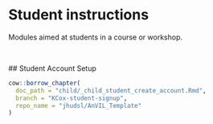 # Student instructions

 Modules aimed at students in a course or workshop.
 
 <br>
 
 ## Student Account Setup
 
```r
cow::borrow_chapter(
  doc_path = "child/_child_student_create_account.Rmd",
  branch = "KCox-student-signup",
  repo_name = "jhudsl/AnVIL_Template"
)
```

